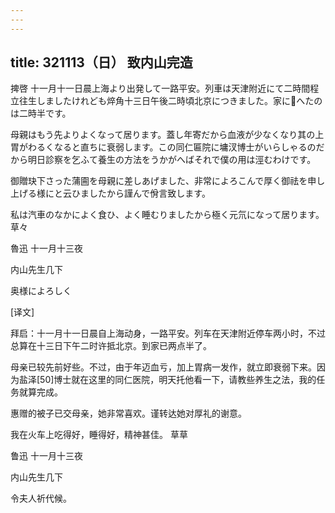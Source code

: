 ```yaml
---
---
---
```

title: 321113（日） 致内山完造
---




捭啓 十一月十一日晨上海より出発して一路平安。列車は天津附近にて二時間程立往生しましたけれども焠角十三日午後二時頃北京につきました。家にへたのは二時半です。

母親はもう先よりよくなって居ります。蓋し年寄だから血液が少なくなり其の上胃がわるくなると直ちに衰弱します。この同仁匾院に墉汊博士がいらしゃるのだから明日診察を乞ふて養生の方法をうかがへばそれで僕の用は涇むわけです。

御贈玦下さった蒲圇を母親に差しあげました、非常によろこんで厚く御祛を申し上げる様にと云ひましたから謹んで佾言致します。

私は汽車のなかによく食ひ、よく睡むりましたから極く元氘になって居ります。 草々

魯迅 十一月十三夜

内山先生几下

奥様によろしく

[译文]

拜启：十一月十一日晨自上海动身，一路平安。列车在天津附近停车两小时，不过总算在十三日下午二时许抵北京。到家已两点半了。

母亲已较先前好些。不过，由于年迈血亏，加上胃病一发作，就立即衰弱下来。因为盐泽[50]博士就在这里的同仁医院，明天托他看一下，请教些养生之法，我的任务就算完成。

惠赠的被子已交母亲，她非常喜欢。谨转达她对厚礼的谢意。

我在火车上吃得好，睡得好，精神甚佳。 草草

鲁迅 十一月十三夜

内山先生几下

令夫人祈代候。